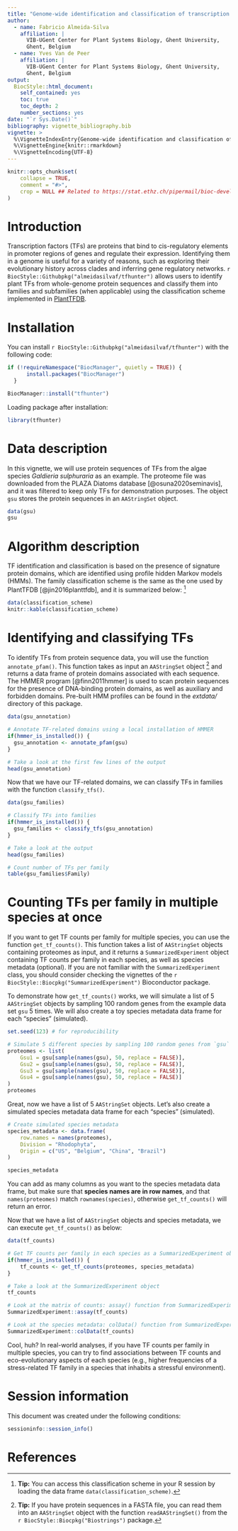 ```yaml
---
title: "Genome-wide identification and classification of transcription factors in plant genomes"
author: 
  - name: Fabricio Almeida-Silva
    affiliation: |
      VIB-UGent Center for Plant Systems Biology, Ghent University, 
      Ghent, Belgium
  - name: Yves Van de Peer
    affiliation: |
      VIB-UGent Center for Plant Systems Biology, Ghent University, 
      Ghent, Belgium
output: 
  BiocStyle::html_document:
    self_contained: yes
    toc: true
    toc_depth: 2
    number_sections: yes
date: "`r Sys.Date()`"
bibliography: vignette_bibliography.bib
vignette: >
  %\VignetteIndexEntry{Genome-wide identification and classification of transcription factors in plant genomes}
  %\VignetteEngine{knitr::rmarkdown}
  %\VignetteEncoding{UTF-8}  
---
```


```r
knitr::opts_chunk$set(
    collapse = TRUE,
    comment = "#>",
    crop = NULL ## Related to https://stat.ethz.ch/pipermail/bioc-devel/2020-April/016656.html
)
```


# Introduction

Transcription factors (TFs) are proteins that bind to cis-regulatory elements 
in promoter regions of genes and regulate their expression. 
Identifying them in a genome is useful for a variety of reasons, such as 
exploring their evolutionary history across clades and inferring 
gene regulatory networks. `r BiocStyle::Githubpkg("almeidasilvaf/tfhunter")` 
allows users to identify plant TFs from whole-genome protein sequences and 
classify them into families and subfamilies (when applicable) using the 
classification scheme implemented in [PlantTFDB](http://planttfdb.gao-lab.org/).

# Installation

You can install `r BiocStyle::Githubpkg("almeidasilvaf/tfhunter")` 
with the following code:

```r
if (!requireNamespace("BiocManager", quietly = TRUE)) {
      install.packages("BiocManager")
  }

BiocManager::install("tfhunter")
```

Loading package after installation:

```r
library(tfhunter)
```

# Data description

In this vignette, we will use protein sequences of TFs from the algae 
species *Galdieria sulphuraria* as an example. The proteome file was 
downloaded from the PLAZA Diatoms database [@osuna2020seminavis], and 
it was filtered to keep only TFs for demonstration purposes. 
The object `gsu` stores the protein sequences in an `AAStringSet` object.

```r
data(gsu)
gsu
```


# Algorithm description

TF identification and classification is based on the presence of signature 
protein domains, which are identified using profile hidden Markov models (HMMs). 
The family classification scheme is the same as the one used by 
PlantTFDB [@jin2016planttfdb], and it is summarized below: [^1]

```r
data(classification_scheme)
knitr::kable(classification_scheme)
```


[^1]: **Tip:** You can access this classification scheme in your R session by 
loading the data frame `data(classification_scheme)`.

# Identifying and classifying TFs

To identify TFs from protein sequence data, you will use the 
function `annotate_pfam()`. This function takes as input an `AAStringSet` 
object [^2] and returns a data frame of protein domains associated with 
each sequence. The HMMER program [@finn2011hmmer] is used to scan protein 
sequences for the presence of DNA-binding protein domains, as well as
auxiliary and forbidden domains. Pre-built HMM profiles can be found in the
*extdata/* directory of this package.


[^2]: **Tip:** If you have protein sequences in a FASTA file, you can read 
them into an `AAStringSet` object with the function `readAAStringSet()` from 
the `r BiocStyle::Biocpkg("Biostrings")` package.

```r
data(gsu_annotation)

# Annotate TF-related domains using a local installation of HMMER
if(hmmer_is_installed()) {
  gsu_annotation <- annotate_pfam(gsu)
} 

# Take a look at the first few lines of the output
head(gsu_annotation)
```

Now that we have our TF-related domains, we can classify TFs in families 
with the function `classify_tfs()`.

```r
data(gsu_families)

# Classify TFs into families
if(hmmer_is_installed()) {
  gsu_families <- classify_tfs(gsu_annotation)
} 

# Take a look at the output
head(gsu_families)

# Count number of TFs per family
table(gsu_families$Family)
```

# Counting TFs per family in multiple species at once

If you want to get TF counts per family for multiple species, you can use
the function `get_tf_counts()`. This function takes a list of `AAStringSet`
objects containing proteomes as input, and it returns a `SummarizedExperiment`
object containing TF counts per family in each species, as well as species
metadata (optional). If you are not familiar with the `SummarizedExperiment`
class, you should consider checking the vignettes of the 
`r BiocStyle::Biocpkg("SummarizedExperiment")` Bioconductor package.


To demonstrate how `get_tf_counts()` works, we will simulate a 
list of 5 `AAStringSet` objects by sampling 100 random genes from the example
data set `gsu` 5 times. We will also create a toy species metadata data frame
for each "species" (simulated).

```r
set.seed(123) # for reproducibility

# Simulate 5 different species by sampling 100 random genes from `gsu`
proteomes <- list(
    Gsu1 = gsu[sample(names(gsu), 50, replace = FALSE)],
    Gsu2 = gsu[sample(names(gsu), 50, replace = FALSE)],
    Gsu3 = gsu[sample(names(gsu), 50, replace = FALSE)],
    Gsu4 = gsu[sample(names(gsu), 50, replace = FALSE)]
)
proteomes
```

Great, now we have a list of 5 `AAStringSet` objects. Let's also create a 
simulated species metadata data frame for each "species" (simulated).

```r
# Create simulated species metadata
species_metadata <- data.frame(
    row.names = names(proteomes),
    Division = "Rhodophyta",
    Origin = c("US", "Belgium", "China", "Brazil")
)

species_metadata
```

You can add as many columns as you want to the species metadata data frame, 
but make sure that **species names are in row names**, and 
that `names(proteomes)` match `rownames(species)`, 
otherwise `get_tf_counts()` will return an error. 

Now that we have a list of `AAStringSet` objects and species metadata, we
can execute `get_tf_counts()` as below:

```r
data(tf_counts)

# Get TF counts per family in each species as a SummarizedExperiment object
if(hmmer_is_installed()) {
    tf_counts <- get_tf_counts(proteomes, species_metadata)
}

# Take a look at the SummarizedExperiment object
tf_counts

# Look at the matrix of counts: assay() function from SummarizedExperiment
SummarizedExperiment::assay(tf_counts)

# Look at the species metadata: colData() function from SummarizedExperiment
SummarizedExperiment::colData(tf_counts)
```

Cool, huh? In real-world analyses, if you have TF counts per family in 
multiple species, you can try to find associations between TF counts and
eco-evolutionary aspects of each species (e.g., higher frequencies of
a stress-related TF family in a species that inhabits a stressful environment).

# Session information {.unnumbered}

This document was created under the following conditions:

```r
sessioninfo::session_info()
```

# References {.unnumbered}

